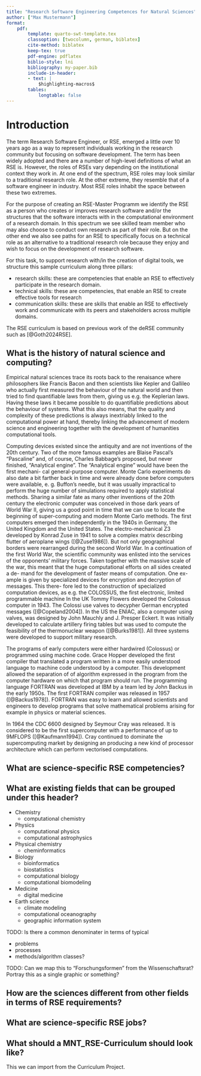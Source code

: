 ```yaml
---
title: "Research Software Engineering Competences for Natural Sciences"
author: ["Max Mustermann"]
format:
    pdf:
        template: quarto-swt-template.tex
        classoption: [twocolumn, german, biblatex]
        cite-method: biblatex
        keep-tex: true
        pdf-engine: pdflatex
        biblio-style: lni
        bibliography: my-paper.bib
        include-in-header:
        - text: |
            $highlighting-macros$
        tables:
            longtable: false
---
```




# Introduction

The term Research Software Engineer, or RSE,
emerged a little over 10 years ago as a way to represent
individuals working in the research community but focusing on software development.
The term has been widely adopted and there are a number of high-level definitions of what an RSE is.
However, the roles of RSEs vary depending on the institutional context they work in.
At one end of the spectrum, RSE roles may look similar to a traditional research role.
At the other extreme, they resemble that of a software engineer in industry.
Most RSE roles inhabit the space between these two extremes.

For the purpose of creating an RSE-Master Programm we identify the RSE as a person who
creates or improves research software and/or the structures that the software interacts with
in the computational environment of a research domain.
In this spectrum we see skilled team member who may also choose to conduct own research as part of their role.
But on the other end we also see paths for an RSE to specifically focus on a technical
role as an alternative to a traditional research role
because they enjoy and wish to focus on the development of research software.

For this task, to support research with/in the creation of digital tools,
we structure this sample curriculum along three pillars:

- research skills: these are competencies that enable an RSE to effectively participate in the research domain.
- technical skills: these are competencies, that enable an RSE to create effective tools for research
- communication skills: these are skills that enable an RSE to effectively work and communicate with its peers and stakeholders across multiple domains.

The RSE curriculum is based on previous work of the deRSE community such as [@Goth2024RSE].


## What is the history of natural science and computing?

Empirical natural sciences trace its roots back to the renaisance where philosophers like Francis Bacon 
and then scientists like Kepler and Gallileo who actually first measured the behaviour of the natural world and then tried to find 
quantifiable laws from them, giving us e.g. the Keplerian laws.
Having these laws it became possible to do quantifiable predictions about the behaviour of systems.
What this also means, that the quality and complexity of these predictions is always inextriably linked 
to the computational power at hand, thereby linking the advancement of modern science and engineering together with the development of humanities computational tools.

Computing devices existed since the antiquity and are not inventions of the 20th century. Two
of the more famous examples are Blaise Pascal’s "Pascaline" and, of
course, Charles Babbage’s proposed, but never finished, "Analytical
engine". The "Analytical engine" would have been the first mechani-
cal general-purpose computer. Monte Carlo experiments do also date
a bit farther back in time and were already done before computers
were available, e. g. Buffon’s needle, but it was usually impractical to 
perform the huge number of simulations required to apply statistical
methods. Sharing a similar fate as many other inventions of the 20th
century the electronic computer was conceived in those dark years
of World War II, giving us a good point in time that we can use to
locate the beginning of super-computing and modern Monte Carlo
methods. 
The first computers emerged then independently in the 1940s in Germany, the United Kingdom and the United States.
The electro-mechanical Z3 developed by Konrad Zuse in 1941 to solve a complex matrix describing flutter of aeroplane wings ([@Zuse1986]).
But not only geographical borders were rearranged during
the second World War. In a continuation of the first World War, the
scientific community was enlisted into the services of the opponents’
military forces. Taken together with the massive scale of the war, this
meant that the huge computational efforts on all sides created a de-
mand for the development of faster means of computation. One ex-
ample is given by specialized devices for encryption and decryption
of messages. This there-
fore led to the construction of specialized computation devices, as e.g.
the COLOSSUS, the first electronic, limited programmable machine
In the UK Tommy Flowers developed the Colossus computer in 1943.
The Colossi use valves to decypher German encrypted messages ([@Copeland2004]).
In the US the ENIAC, also a computer using valves, was designed by John Mauchly and J. Presper Eckert.
It was initially developed to calculate artillery firing tables but was used to compute the feasibility of the thermonuclear weapon ([@Burks1981]).
All three systems were developed to support military research.

The programs of early computers were either hardwired (Colossus) or programmed using machine code.
Grace Hopper developed the first compiler that translated a program written in a more easily understood language to machine code understood by a computer.
This development allowed the separation of of algorithm expressed in the program from the computer hardware on which that program should run.
The programming language FORTRAN was developed at IBM by a team led by John Backus in the early 1950s.
The first FORTRAN compiler was released in 1957 ([@Backus1978]).
FORTRAN was easy to learn and allowed scientists and engineers to develop programs that solve mathematical problems arising for example in physics or material sciences.

In 1964 the CDC 6600 designed by Seymour Cray was released. 
It is considered to be the first supercomputer with a performance of up to 9MFLOPS ([@Kaufmann1994]). 
Cray continued to dominate the supercomputing market by designing an producing a new kind of processor architecture which can perform vectorised computations.


## What are science-specific RSE competencies?



## What are existing fields that can be grouped under this header?

* Chemistry
   * computational chemistry
* Physics
   * computational physics
   * computational astrophysics
* Physical chemistry
   * cheminformatics
* Biology
   * bioinformatics
   * biostatistics
   * computational biology
   * computational biomodeling
* Medicine
   * digital medicine
* Earth science
   * climate modeling
   * computational oceanography
   * geographic information system

TODO: Is there a common denominater in terms of typical 

- problems
- processes
- methods/algorithm classes?

TODO: Can we map this to "Forschungsformen" from the Wissenschaftsrat? Portray this as a single graphic or something?



## How are the sciences different from other fields in terms of RSE requirements?

## What are science-specific RSE jobs?


## What should a MNT_RSE-Curriculum should look like?

This we can import from the Curriculum Project.
